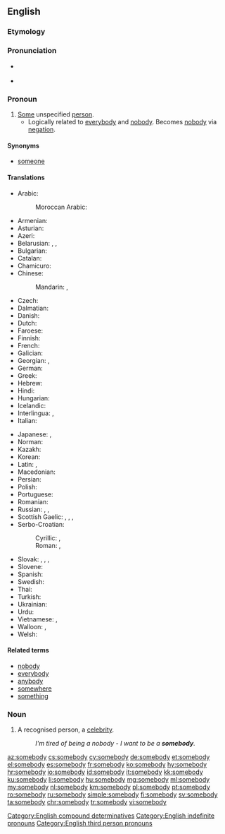 ==English==

===Etymology===
{{compound|some|body|lang=en}}

===Pronunciation===
* {{a|US}} {{IPA|/ˈsʌmbədi/|/ˈsʌmbɑdi/|lang=en}}
* {{audio|en-us-somebody.ogg|Audio (US)|lang=en}}

===Pronoun===
{{en-pron}}

# [[some|Some]] unspecified [[person]].
#* Logically related to [[everybody]] and [[nobody]]. Becomes [[nobody]] via [[negation]].

====Synonyms====
* [[someone]]

====Translations====
{{trans-top|some unspecified person}}
* Arabic: {{t+|ar|أحد|m|tr=ʾáḥad|sc=Arab}}
*: Moroccan Arabic: {{t|ary|شِواحد|tr=šiwaḥed}}
* Armenian: {{t+|hy|մեկ|alt=մեկը}}
* Asturian: {{t|ast|daquién}}
* Azeri: {{t+|az|kimsə}}
* Belarusian: {{t|be|хто́сьці|sc=Cyrl}}, {{t|be|хтось|sc=Cyrl}}, {{t|be|не́хта|sc=Cyrl}}
* Bulgarian: {{t|bg|някой|m|tr=njakoj|sc=Cyrl}}
* Catalan: {{t+|ca|algú}}
* Chamicuro: {{t|ccc|ana'shanaye}}
* Chinese:
*: Mandarin: {{t+|cmn|有人|tr=yǒurén|sc=Hani}}, {{t+|cmn|某人|tr=mǒurén|sc=Hani}}
* Czech: {{t+|cs|někdo|m}}
* Dalmatian: {{t|dlm|čertjoin}}
* Danish: {{t+|da|nogen}}
* Dutch: {{t+|nl|iemand}}
* Faroese: {{t|fo|onkur}}
* Finnish: {{t+|fi|joku}}
* French: {{t+|fr|quelqu'un}}
* Galician: {{t+|gl|alguén}}
* Georgian: {{t|ka|ვიღაც}}, {{t|ka|ვინმე}}
* German: {{t+|de|jemand}}
* Greek: {{t+|el|κάποιος}}
* Hebrew: {{t|he|מישהו|m|tr=míshehu|sc=Hebr}}
* Hindi: {{t|hi|कोई|tr=koī|sc=Deva}}
* Hungarian: {{t+|hu|valaki}}
* Icelandic: {{t+|is|einhver|m}}
* Interlingua: {{t|ia|alicuno}}, {{t|ia|alcuno}}
* Italian: {{t+|it|qualcuno}}
{{trans-mid}}
* Japanese: {{t|ja|誰か|tr=だれか, dareka}}, {{t|ja|ある人|tr=あるひと, aruhito|sc=Jpan}}
* Norman: {{t|nrf|tchitch'un}}
* Kazakh: {{t|kk|біреу|tr=birew|sc=Cyrl}}
* Korean: {{t|ko|누군가|tr=nugunga|sc=Hang}}
* Latin: {{t+|la|aliquis|m|f}}, {{t|la|aliquid|n}}
* Macedonian: {{t|mk|некој|m|tr=nékoj|sc=Cyrl}}
* Persian: {{t+|fa|کسی|tr=kasi}}
* Polish: {{t+|pl|ktoś|m}}
* Portuguese: {{t+|pt|alguém}}
* Romanian: {{t+|ro|cineva}}
* Russian: {{t+|ru|кто́-то|m}}, {{t+|ru|не́кто|m}}, {{t+|ru|ко́е-кто́|m}}
* Scottish Gaelic: {{t|gd|cuideigin}}, {{qualifier|male}} {{t|gd|duin'-eigin}}, {{qualifier|male}} {{t|gd|feareigin}}, {{qualifier|female}} {{t|gd|tè-eigin}}
* Serbo-Croatian:
*: Cyrillic: {{qualifier|Bosnian, Serbian}} {{t|sh|неко|m|sc=Cyrl}}, {{qualifier|Croatian}} {{t|sh|нетко|m|sc=Cyrl}}
*: Roman: {{qualifier|Bosnian, Serbian}} {{t+|sh|neko|m}}, {{qualifier|Croatian}} {{t|sh|netko|m}}
* Slovak: {{t|sk|niekto|m}}, {{t|sk|dakto|m}}, {{t|sk|voľakto}}, {{t|sk|ktosi}}
* Slovene: {{t|sl|nekdó}}
* Spanish: {{t+|es|alguien}}
* Swedish: {{t+|sv|någon}}
* Thai: {{t|th|บางคน|tr=baang kon|sc=Thai}}
* Turkish: {{t+|tr|kimse}}
* Ukrainian: {{t+|uk|хтось|m|tr=xtos’|sc=Cyrl}}
* Urdu: {{t|ur|کوئی|tr=koī|sc=ur-Arab}}
* Vietnamese: {{t|vi|một người nào đó}}, {{t+|vi|có người}}
* Walloon: {{t+|wa|ene sakî}}, {{t|wa|kéconk}}
* Welsh: {{t+|cy|rhywun|m}}
{{trans-bottom}}

====Related terms====
* [[nobody]]
* [[everybody]]
* [[anybody]]
* [[somewhere]]
* [[something]]

===Noun===
{{en-noun|somebodies}}

# A recognised person, a [[celebrity]].
#: ''I'm tired of being a nobody - I want to be a '''somebody'''.''

[[Category:English compound determinatives]]
[[Category:English indefinite pronouns]]
[[Category:English third person pronouns]]

[[az:somebody]]
[[cs:somebody]]
[[cy:somebody]]
[[de:somebody]]
[[et:somebody]]
[[el:somebody]]
[[es:somebody]]
[[fr:somebody]]
[[ko:somebody]]
[[hy:somebody]]
[[hr:somebody]]
[[io:somebody]]
[[id:somebody]]
[[it:somebody]]
[[kk:somebody]]
[[ku:somebody]]
[[li:somebody]]
[[hu:somebody]]
[[mg:somebody]]
[[ml:somebody]]
[[my:somebody]]
[[nl:somebody]]
[[km:somebody]]
[[pl:somebody]]
[[pt:somebody]]
[[ro:somebody]]
[[ru:somebody]]
[[simple:somebody]]
[[fi:somebody]]
[[sv:somebody]]
[[ta:somebody]]
[[chr:somebody]]
[[tr:somebody]]
[[vi:somebody]]